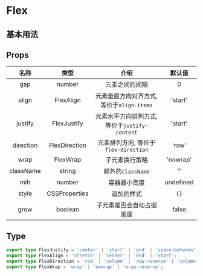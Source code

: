
# Flex

## 基本用法

<FlexControls />

## Props

|   名称    |           类型            |                     介绍                      |  默认值   |
| :-------: | :-----------------------: | :-------------------------------------------: | :-------: |
|    gap    |          number           |                元素之间的间隔                 |     0     |
|   align   |        FlexAlign         |   元素垂直方向对齐方式, 等价于`align-items`   |  'start'  |
|  justify  |       FlexJustify        | 元素水平方向排列方式, 等价于`justify-content` | 'start'  |
|  direction  |       FlexDirection        | 元素排列方向, 等价于`flex-direction` | 'row'  |
|   wrap    |          FlexWrap         |                子元素换行策略                 |  'nowrap'   |
| className |          string           |               额外的`className`               |    ''     |
|   mih     |          number           |                   容器最小高度                    | undefined |
|   style   |       CSSProperties       |                  追加的样式                   |   `{}`    |
|   grow    |          boolean          |           子元素是否会自动占据宽度            |   false   |

## Type

```ts
export type FlexJustify = 'center' | 'start' | 'end' | 'space-between' | 'space-around' | 'space-evenly';
export type FlexAlign = 'stretch' | 'center' | 'end' | 'start';
export type FlexDirection = 'row' | 'column' | 'row-reverse' | 'column-reverse';
export type FlexWrap = 'wrap' | 'nowrap' | 'wrap-reverse';
```